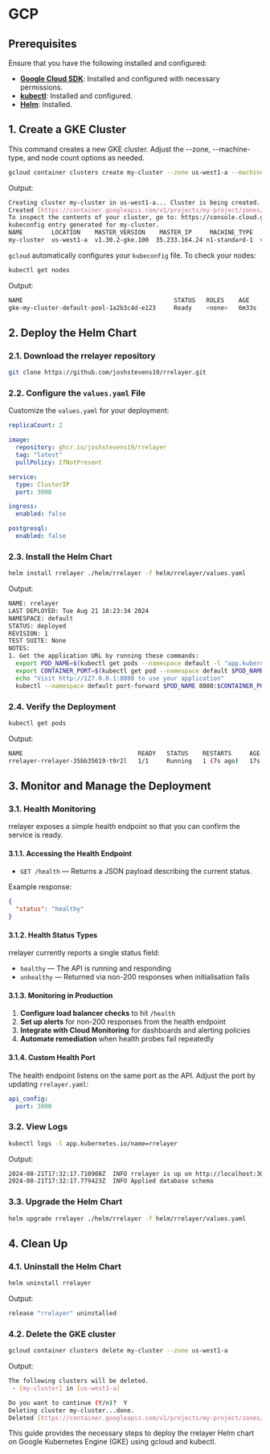 # GCP

## Prerequisites

Ensure that you have the following installed and configured:

- **[Google Cloud SDK](https://cloud.google.com/sdk/docs/install)**: Installed and configured with necessary permissions.
- **[kubectl](https://kubernetes.io/docs/tasks/tools/install-kubectl/)**: Installed and configured.
- **[Helm](https://helm.sh/docs/intro/install/)**: Installed.

## 1. Create a GKE Cluster

This command creates a new GKE cluster. Adjust the --zone, --machine-type, and node count options as needed.

```bash
gcloud container clusters create my-cluster --zone us-west1-a --machine-type n1-standard-1 --num-nodes=1 --enable-autoscaling --min-nodes=1 --max-nodes=3
```

Output:

```bash
Creating cluster my-cluster in us-west1-a... Cluster is being created.
Created [https://container.googleapis.com/v1/projects/my-project/zones/us-west1-a/clusters/my-cluster].
To inspect the contents of your cluster, go to: https://console.cloud.google.com/kubernetes/workload_/gcloud/us-west1-a/my-cluster?project=my-project
kubeconfig entry generated for my-cluster.
NAME        LOCATION    MASTER_VERSION    MASTER_IP     MACHINE_TYPE   NODE_VERSION      NUM_NODES  STATUS
my-cluster  us-west1-a  v1.30.2-gke.100  35.233.164.24 n1-standard-1  v1.30.2-gke.100  1          RUNNING
```

`gcloud` automatically configures your `kubeconfig` file. To check your nodes:

```bash
kubectl get nodes
```

Output:

```bash
NAME                                          STATUS   ROLES    AGE     VERSION
gke-my-cluster-default-pool-1a2b3c4d-e123     Ready    <none>   6m33s   v1.30.2-gke.100
```

## 2. Deploy the Helm Chart

### 2.1. Download the rrelayer repository

```bash
git clone https://github.com/joshstevens19/rrelayer.git
```

### 2.2. Configure the `values.yaml` File

Customize the `values.yaml` for your deployment:

```yaml
replicaCount: 2

image:
  repository: ghcr.io/joshstevens19/rrelayer
  tag: "latest"
  pullPolicy: IfNotPresent

service:
  type: ClusterIP
  port: 3000

ingress:
  enabled: false

postgresql:
  enabled: false
```

### 2.3. Install the Helm Chart

```bash
helm install rrelayer ./helm/rrelayer -f helm/rrelayer/values.yaml
```

Output:

```bash
NAME: rrelayer
LAST DEPLOYED: Tue Aug 21 18:23:34 2024
NAMESPACE: default
STATUS: deployed
REVISION: 1
TEST SUITE: None
NOTES:
1. Get the application URL by running these commands:
  export POD_NAME=$(kubectl get pods --namespace default -l "app.kubernetes.io/name=rrelayer,app.kubernetes.io/instance=rrelayer" -o jsonpath="{.items[0].metadata.name}")
  export CONTAINER_PORT=$(kubectl get pod --namespace default $POD_NAME -o jsonpath="{.spec.containers[0].ports[0].containerPort}")
  echo "Visit http://127.0.0.1:8080 to use your application"
  kubectl --namespace default port-forward $POD_NAME 8080:$CONTAINER_PORT
```

### 2.4. Verify the Deployment

```bash
kubectl get pods
```

Output:

```bash
NAME                                READY   STATUS    RESTARTS     AGE
rrelayer-rrelayer-35bb35619-t9r2l   1/1     Running   1 (7s ago)   17s
```

## 3. Monitor and Manage the Deployment

### 3.1. Health Monitoring

rrelayer exposes a simple health endpoint so that you can confirm the service is ready.

#### 3.1.1. Accessing the Health Endpoint

- `GET /health` — Returns a JSON payload describing the current status.

Example response:

```json
{
  "status": "healthy"
}
```

#### 3.1.2. Health Status Types

rrelayer currently reports a single status field:

- `healthy` — The API is running and responding
- `unhealthy` — Returned via non-200 responses when initialisation fails

#### 3.1.3. Monitoring in Production

1. **Configure load balancer checks** to hit `/health`
2. **Set up alerts** for non-200 responses from the health endpoint
3. **Integrate with Cloud Monitoring** for dashboards and alerting policies
4. **Automate remediation** when health probes fail repeatedly

#### 3.1.4. Custom Health Port

The health endpoint listens on the same port as the API. Adjust the port by updating `rrelayer.yaml`:

```yaml
api_config:
  port: 3000
```

### 3.2. View Logs

```bash
kubectl logs -l app.kubernetes.io/name=rrelayer
```

Output:

```bash
2024-08-21T17:32:17.710908Z  INFO rrelayer is up on http://localhost:3000
2024-08-21T17:32:17.779423Z  INFO Applied database schema
```

### 3.3. Upgrade the Helm Chart

```bash
helm upgrade rrelayer ./helm/rrelayer -f helm/rrelayer/values.yaml
```

## 4. Clean Up

### 4.1. Uninstall the Helm Chart

```bash
helm uninstall rrelayer
```

Output:

```bash
release "rrelayer" uninstalled
```

### 4.2. Delete the GKE cluster

```bash
gcloud container clusters delete my-cluster --zone us-west1-a
```

Output:

```bash
The following clusters will be deleted.
 - [my-cluster] in [us-west1-a]

Do you want to continue (Y/n)?  Y
Deleting cluster my-cluster...done.
Deleted [https://container.googleapis.com/v1/projects/my-project/zones/us-west1-a/clusters/my-cluster].
```

This guide provides the necessary steps to deploy the rrelayer Helm chart on Google Kubernetes Engine (GKE) using gcloud and kubectl.
